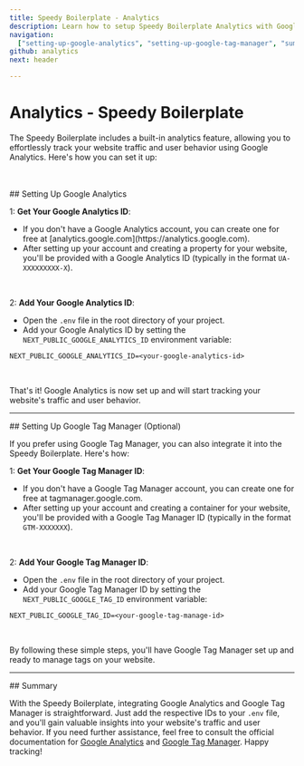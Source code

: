 ```yaml
---
title: Speedy Boilerplate - Analytics
description: Learn how to setup Speedy Boilerplate Analytics with Google Analytics.
navigation:
  ["setting-up-google-analytics", "setting-up-google-tag-manager", "summary"]
github: analytics
next: header

---
```


# Analytics - Speedy Boilerplate

The Speedy Boilerplate includes a built-in analytics feature, allowing you to effortlessly track your website traffic and user behavior using Google Analytics. Here's how you can set it up:

<br />
<br />

<DocsTitle href="setting-up-google-analytics">
## Setting Up Google Analytics
</DocsTitle>

1: **Get Your Google Analytics ID**:

<ul className="ml-8 list-disc">
  <li>
    If you don't have a Google Analytics account, you can create one for free at [analytics.google.com](https://analytics.google.com).
  </li>
  <li>
    After setting up your account and creating a property for your website, you'll be provided with a Google Analytics ID (typically in the format <Code>UA-XXXXXXXXX-X</Code>).
  </li>
</ul>

<br />


2: **Add Your Google Analytics ID**:

<ul className="ml-8 list-disc">
  <li>
    Open the <Code>.env</Code> file in the root directory of your project.
  </li>
  <li>
    Add your Google Analytics ID by setting the <Code>NEXT_PUBLIC_GOOGLE_ANALYTICS_ID</Code> environment variable:
  </li>
</ul>

```env
NEXT_PUBLIC_GOOGLE_ANALYTICS_ID=<your-google-analytics-id>
```

<br/>

That's it! Google Analytics is now set up and will start tracking your website's traffic and user behavior.

---

<DocsTitle href="setting-up-google-tag-manager">
## Setting Up Google Tag Manager (Optional)
</DocsTitle>

If you prefer using Google Tag Manager, you can also integrate it into the Speedy Boilerplate. Here's how:

1: **Get Your Google Tag Manager ID**:

<ul className="ml-8 list-disc">
  <li>
    If you don't have a Google Tag Manager account, you can create one for free at <Link href="https://tagmanager.google.com" target="_blank">tagmanager.google.com</Link>.
  </li>
  <li>
    After setting up your account and creating a container for your website, you'll be provided with a Google Tag Manager ID (typically in the format <Code>GTM-XXXXXXX</Code>).
  </li>
</ul>

<br/>

2: **Add Your Google Tag Manager ID**:

<ul className="ml-8 list-disc">
  <li>
    Open the <Code>.env</Code> file in the root directory of your project.
  </li>
  <li>
    Add your Google Tag Manager ID by setting the <Code>NEXT_PUBLIC_GOOGLE_TAG_ID</Code> environment variable:
  </li>
</ul>

```env
NEXT_PUBLIC_GOOGLE_TAG_ID=<your-google-tag-manage-id>
```

<br/>

By following these simple steps, you'll have Google Tag Manager set up and ready to manage tags on your website.

---

<DocsTitle href="summary">
## Summary
</DocsTitle>

With the Speedy Boilerplate, integrating Google Analytics and Google Tag Manager is straightforward. Just add the respective IDs to your <Code>.env</Code> file, and you'll gain valuable insights into your website's traffic and user behavior.
If you need further assistance, feel free to consult the official documentation for [Google Analytics](https://support.google.com/analytics/answer/1008015) and [Google Tag Manager](https://support.google.com/tagmanager/answer/6102821). Happy tracking!